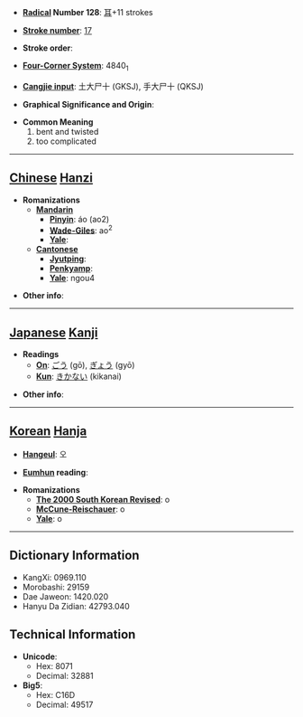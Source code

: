 * '''[[Wiktionary:Chinese radical index| Radical]] Number 128''': [[Wiktionary:Chinese radical index 耳|耳]]+11 strokes

* '''[[Wiktionary:Chinese total strokes index|Stroke number]]''': [[Wiktionary:Chinese total strokes index 17|17]]

* '''Stroke order''': 

* '''[[Wiktionary:Chinese four corner index|Four-Corner System]]''': 4840<sub>1</sub>

* '''[[Wiktionary:Chinese Cangjie index|Cangjie input]]''': 土大尸十 (GKSJ), 手大尸十 (QKSJ)

* '''Graphical Significance and Origin''': 

* '''Common Meaning'''
*#bent and twisted
*# too complicated


----

== [[Chinese]] [[Hanzi]] ==

* '''Romanizations'''
** '''[[Mandarin]]'''
*** '''[[Pinyin]]''': áo (ao2)
*** '''[[Wade-Giles]]''': ao<sup>2</sup>
*** '''[[Yale]]''': 
** '''[[Cantonese]]'''
*** '''[[Jyutping]]''':
*** '''[[Penkyamp]]''': 
*** '''[[Yale]]''': ngou4

* '''Other info''': 

----

== [[Japanese]] [[Kanji]] ==

* '''Readings'''
** '''[[On]]''': [[ごう]] (gō), [[ぎょう]] (gyō)
** '''[[Kun]]''': [[きかない]] (kikanai)

* '''Other info''':  

----

== [[Korean]] [[Hanja]] ==

* '''[[Hangeul]]''': 오

* '''[[Eumhun]] reading''': 

* '''Romanizations'''
** '''[[The 2000 South Korean Revised Romanization|The 2000 South Korean Revised]]''': o
** '''[[McCune-Reischauer]]''': o
** '''[[Yale]]''': o

----

== Dictionary Information ==

* KangXi: 0969.110
* Morobashi: 29159
* Dae Jaweon: 1420.020
* Hanyu Da Zidian: 42793.040

== Technical Information ==

* '''Unicode''':
** Hex: 8071
** Decimal: 32881
* '''Big5''':
** Hex: C16D
** Decimal: 49517